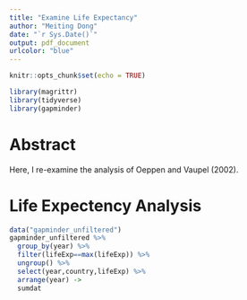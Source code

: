 ```yaml
---
title: "Examine Life Expectancy"
author: "Meiting Dong"
date: "`r Sys.Date()`"
output: pdf_document
urlcolor: "blue"
---
```


```r
knitr::opts_chunk$set(echo = TRUE)
```


```r
library(magrittr)
library(tidyverse)
library(gapminder)
```

# Abstract

Here, I re-examine the analysis of Oeppen and Vaupel (2002).

# Life Expectency Analysis
```r
data("gapminder_unfiltered")
gapminder_unfiltered %>%
  group_by(year) %>%
  filter(lifeExp==max(lifeExp)) %>%
  ungroup() %>%
  select(year,country,lifeExp) %>%
  arrange(year) ->
  sumdat
```


















